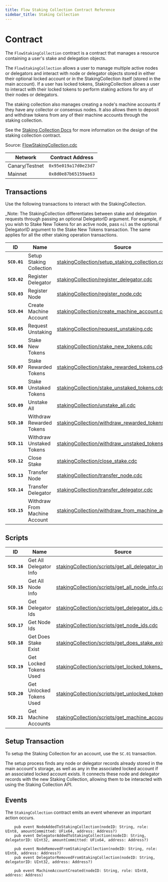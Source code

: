 ```yaml
---
title: Flow Staking Collection Contract Reference
sidebar_title: Staking Collection
---
```


# Contract

The `FlowStakingCollection` contract is a contract that manages a resource containing a user's stake and delegation objects.

The `FlowStakingCollection` allows a user to manage multiple active nodes or delegators 
and interact with node or delegator objects stored in either their optional locked account
or in the StakingCollection itself (stored in the main account).
If a user has locked tokens, StakingCollection allows a user to interact with their locked tokens
to perform staking actions for any of their nodes or delegators.

The staking collection also manages creating a node's machine accounts if they have any collector or consensus nodes.
It also allows them to deposit and withdraw tokens from any of their machine accounts through the staking collection.

See the [Staking Collection Docs](/staking/staking-collection/) for more information on the design of the staking collection contract.

Source: [FlowStakingCollection.cdc](https://github.com/onflow/flow-core-contracts/blob/master/contracts/FlowStakingCollection.cdc)

| Network        | Contract Address     |
|----------------|----------------------|
| Canary/Testnet | `0x95e019a17d0e23d7` |
| Mainnet        | `0x8d0e87b65159ae63` | 

## Transactions

Use the following transactions to interact with the StakingCollection.

_Note: The StakingCollection differentiates between stake and delegation requests through
passing an optional DelegatorID argument. For example, if you wish to Stake New Tokens for an active node,
pass `nil` as the optional DelegatorID argument to the Stake New Tokens transaction.
The same applies for all the other staking operation transactions.

| ID        | Name                                   | Source |
|-----------|----------------------------------------|--------|
|**`SCO.01`**| Setup Staking Collection               | [stakingCollection/setup_staking_collection.cdc](https://github.com/onflow/flow-core-contracts/blob/master/transactions/stakingCollection/setup_staking_collection.cdc) |
|**`SCO.02`**| Register Delegator                     | [stakingCollection/register_delegator.cdc](https://github.com/onflow/flow-core-contracts/blob/master/transactions/stakingCollection/register_delegator.cdc) |
|**`SCO.03`**| Register Node                          | [stakingCollection/register_node.cdc](https://github.com/onflow/flow-core-contracts/blob/master/transactions/stakingCollection/register_node.cdc) |
|**`SCO.04`**| Create Machine Account                 | [stakingCollection/create_machine_account.cdc](https://github.com/onflow/flow-core-contracts/blob/master/transactions/stakingCollection/create_machine_account.cdc) |
|**`SCO.05`**| Request Unstaking                      | [stakingCollection/request_unstaking.cdc](https://github.com/onflow/flow-core-contracts/blob/master/transactions/stakingCollection/request_unstaking.cdc) |
|**`SCO.06`**| Stake New Tokens                       | [stakingCollection/stake_new_tokens.cdc](https://github.com/onflow/flow-core-contracts/blob/master/transactions/stakingCollection/stake_new_tokens.cdc) |
|**`SCO.07`**| Stake Rewarded Tokens                  | [stakingCollection/stake_rewarded_tokens.cdc](https://github.com/onflow/flow-core-contracts/blob/master/transactions/stakingCollection/stake_rewarded_tokens.cdc) |
|**`SCO.08`**| Stake Unstaked Tokens                  | [stakingCollection/stake_unstaked_tokens.cdc](https://github.com/onflow/flow-core-contracts/blob/master/transactions/stakingCollection/stake_unstaked_tokens.cdc) |
|**`SCO.09`**| Unstake All                            | [stakingCollection/unstake_all.cdc](https://github.com/onflow/flow-core-contracts/blob/master/transactions/stakingCollection/unstake_all.cdc) |
|**`SCO.10`**| Withdraw Rewarded Tokens               | [stakingCollection/withdraw_rewarded_tokens.cdc](https://github.com/onflow/flow-core-contracts/blob/master/transactions/stakingCollection/withdraw_rewarded_tokens.cdc) |
|**`SCO.11`**| Withdraw Unstaked Tokens               | [stakingCollection/withdraw_unstaked_tokens.cdc](https://github.com/onflow/flow-core-contracts/blob/master/transactions/stakingCollection/withdraw_unstaked_tokens.cdc) |
|**`SCO.12`**| Close Stake                            | [stakingCollection/close_stake.cdc](https://github.com/onflow/flow-core-contracts/blob/master/transactions/stakingCollection/close_stake.cdc) |
|**`SCO.13`**| Transfer Node                          | [stakingCollection/transfer_node.cdc](https://github.com/onflow/flow-core-contracts/blob/master/transactions/stakingCollection/transfer_node.cdc) |
|**`SCO.14`**| Transfer Delegator                     | [stakingCollection/transfer_delegator.cdc](https://github.com/onflow/flow-core-contracts/blob/master/transactions/stakingCollection/transfer_delegator.cdc) |
|**`SCO.15`**| Withdraw From Machine Account          | [stakingCollection/withdraw_from_machine_account.cdc](https://github.com/onflow/flow-core-contracts/blob/master/transactions/stakingCollection/withdraw_from_machine_account.cdc) |

## Scripts

| ID        | Name                                   | Source |
|-----------|----------------------------------------|--------|
|**`SCO.16`**| Get All Delegator Info                 | [stakingCollection/scripts/get_all_delegator_info.cdc](https://github.com/onflow/flow-core-contracts/blob/master/transactions/stakingCollection/scripts/get_all_delegator_info.cdc) |
|**`SCO.15`**| Get All Node Info                      | [stakingCollection/scripts/get_all_node_info.cdc](https://github.com/onflow/flow-core-contracts/blob/master/transactions/stakingCollection/scripts/get_all_node_info.cdc) |
|**`SCO.16`**| Get Delegator Ids                      | [stakingCollection/scripts/get_delegator_ids.cdc](https://github.com/onflow/flow-core-contracts/blob/master/transactions/stakingCollection/scripts/get_delegator_ids.cdc) |
|**`SCO.17`**| Get Node Ids                           | [stakingCollection/scripts/get_node_ids.cdc](https://github.com/onflow/flow-core-contracts/blob/master/transactions/stakingCollection/scripts/get_node_ids.cdc) |
|**`SCO.18`**| Get Does Stake Exist                   | [stakingCollection/scripts/get_does_stake_exist.cdc](https://github.com/onflow/flow-core-contracts/blob/master/transactions/stakingCollection/scripts/get_does_stake_exist.cdc) |
|**`SCO.19`**| Get Locked Tokens Used                 | [stakingCollection/scripts/get_locked_tokens_used.cdc](https://github.com/onflow/flow-core-contracts/blob/master/transactions/stakingCollection/scripts/get_locked_tokens_used.cdc) |
|**`SCO.20`**| Get Unlocked Tokens Used               | [stakingCollection/scripts/get_unlocked_tokens_used.cdc](https://github.com/onflow/flow-core-contracts/blob/master/transactions/stakingCollection/scripts/get_unlocked_tokens_used.cdc) |
|**`SCO.21`**| Get Machine Accounts                   | [stakingCollection/scripts/get_machine_accounts.cdc](https://github.com/onflow/flow-core-contracts/blob/master/transactions/stakingCollection/scripts/get_machine_accounts.cdc) |


## Setup Transaction

To setup the Staking Collection for an account, use the `SC.01` transaction.

The setup process finds any node or delegator records already stored in the main account's storage, 
as well as any in the associated locked account if an associated locked account exists. 
It connects these node and delegator records with the new Staking Collection, allowing them
to be interacted with using the Staking Collection API.

## Events

The `StakingCollection` contract emits an event whenever an important action occurs.

```cadence
    pub event NodeAddedToStakingCollection(nodeID: String, role: UInt8, amountCommitted: UFix64, address: Address?)
    pub event DelegatorAddedToStakingCollection(nodeID: String, delegatorID: UInt32, amountCommitted: UFix64, address: Address?)

    pub event NodeRemovedFromStakingCollection(nodeID: String, role: UInt8, address: Address?)
    pub event DelegatorRemovedFromStakingCollection(nodeID: String, delegatorID: UInt32, address: Address?)

    pub event MachineAccountCreated(nodeID: String, role: UInt8, address: Address)
```